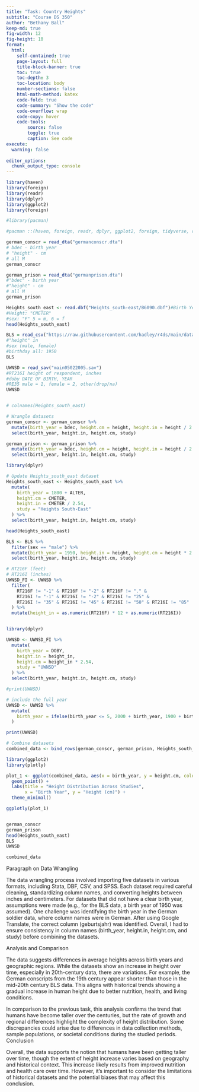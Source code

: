 ```yaml
---
title: "Task: Country Heights"
subtitle: "Course DS 350"
author: "Bethany Ball"
keep-md: true
fig-width: 12  
fig-height: 10
format:
  html:
    self-contained: true
    page-layout: full
    title-block-banner: true
    toc: true
    toc-depth: 3
    toc-location: body
    number-sections: false
    html-math-method: katex
    code-fold: true
    code-summary: "Show the code"
    code-overflow: wrap
    code-copy: hover
    code-tools:
        source: false
        toggle: true
        caption: See code
execute: 
  warning: false
    
editor_options: 
  chunk_output_type: console
---
```



```r
library(haven)
library(foreign)
library(readr)
library(dplyr)
library(ggplot2)
library(foreign)

#library(pacman)

#pacman ::(haven, foreign, readr, dplyr, ggplot2, foreign, tidyverse, rio, pander)

```

```r

german_conscr = read_dta("germanconscr.dta")
# bdec - birth year
# "height" - cm
# all M
german_conscr

german_prison = read_dta("germanprison.dta")
#"bdec" - birth year
#"height" - cm
# all M
german_prison

Heights_south_east <- read.dbf("Heights_south-east/B6090.dbf")#Birth Year: "ALTER" 
#Height: "CMETER"
#sex: "F" 5 = m, 6 = f
head(Heights_south_east)

BLS = read_csv("https://raw.githubusercontent.com/hadley/r4ds/main/data/heights.csv")
#"height" in
#sex (male, female)
#birthday all: 1950
BLS

UWNSD = read_sav("main05022005.sav")
#RT216I height of respondent, inches
#doby DATE OF BIRTH, YEAR
#RE35 male = 1, female = 2, other(drop/na)
UWNSD


# colnames(Heights_south_east)

```




```r
# Wrangle datasets
german_conscr <- german_conscr %>%
  mutate(birth_year = bdec, height.cm = height, height.in = height / 2.54, study = "German Conscripts") %>%
  select(birth_year, height.in, height.cm, study)

german_prison <- german_prison %>%
  mutate(birth_year = bdec, height.cm = height, height.in = height / 2.54, study = "German Prison") %>%
  select(birth_year, height.in, height.cm, study)
```


```r
library(dplyr)

# Update Heights_south_east dataset
Heights_south_east <- Heights_south_east %>%
  mutate(
    birth_year = 1800 + ALTER,  
    height.cm = CMETER, 
    height.in = CMETER / 2.54, 
    study = "Heights South-East"
  ) %>%
  select(birth_year, height.in, height.cm, study)

head(Heights_south_east)

```


```r
BLS <- BLS %>%
  filter(sex == "male") %>%
  mutate(birth_year = 1950, height.in = height, height.cm = height * 2.54, study = "BLS") %>%
  select(birth_year, height.in, height.cm, study)
```

```r

# RT216F (feet)
# RT216I (inches)
UWNSD_FI <- UWNSD %>% 
  filter(
    RT216F != "-1" & RT216F != "-2" & RT216F != "." &
    RT216I != "-1" & RT216I != "-2" & RT216I != "25" & 
    RT216I != "35" & RT216I != "45" & RT216I != "50" & RT216I != "85"
  ) %>%
  mutate(height_in = as.numeric(RT216F) * 12 + as.numeric(RT216I))



```


```r
library(dplyr)

UWNSD <- UWNSD_FI %>%
  mutate(
    birth_year = DOBY,
    height.in = height_in,
    height.cm = height_in * 2.54,  
    study = "UWNSD"
  ) %>%
  select(birth_year, height.in, height.cm, study)

#print(UWNSD)

# include the full year
UWNSD <- UWNSD %>%
  mutate(
    birth_year = ifelse(birth_year <= 5, 2000 + birth_year, 1900 + birth_year)
  )

print(UWNSD)

```


```r
# Combine datasets
combined_data <- bind_rows(german_conscr, german_prison, Heights_south_east, BLS, UWNSD)

library(ggplot2)
library(plotly)

plot_1 <- ggplot(combined_data, aes(x = birth_year, y = height.cm, color = study)) +
  geom_point() +
  labs(title = "Height Distribution Across Studies",
       x = "Birth Year", y = "Height (cm)") +
  theme_minimal()

ggplotly(plot_1)



```


```r
german_conscr
german_prison
head(Heights_south_east)
BLS
UWNSD

combined_data
```


Paragraph on Data Wrangling

The data wrangling process involved importing five datasets in various formats, including Stata, DBF, CSV, and SPSS. Each dataset required careful cleaning, standardizing column names, and converting heights between inches and centimeters. For datasets that did not have a clear birth year, assumptions were made (e.g., for the BLS data, a birth year of 1950 was assumed). One challenge was identifying the birth year in the German soldier data, where column names were in German. After using Google Translate, the correct column (geburtsjahr) was identified. Overall, I had to ensure consistency in column names (birth_year, height.in, height.cm, and study) before combining the datasets.


Analysis and Comparison

The data suggests differences in average heights across birth years and geographic regions. While the datasets show an increase in height over time, especially in 20th-century data, there are variations. For example, the German conscripts from the 19th century appear shorter than those in the mid-20th century BLS data. This aligns with historical trends showing a gradual increase in human height due to better nutrition, health, and living conditions.

In comparison to the previous task, this analysis confirms the trend that humans have become taller over the centuries, but the rate of growth and regional differences highlight the complexity of height distribution. Some discrepancies could arise due to differences in data collection methods, sample populations, or societal conditions during the studied periods.
Conclusion

Overall, the data supports the notion that humans have been getting taller over time, though the extent of height increase varies based on geography and historical context. This increase likely results from improved nutrition and health care over time. However, it’s important to consider the limitations of historical datasets and the potential biases that may affect this conclusion.











